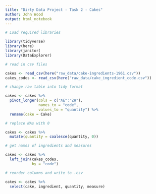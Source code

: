 ```yaml
---
title: "Dirty Data Project - Task 2 - Cakes"
author: John Wood
output: html_notebook
---
```


```r
# Load required libraries

library(tidyverse)
library(here)
library(janitor)
library(DataExplorer)
```

```r
# read in csv files

cakes <- read_csv(here("raw_data/cake-ingredients-1961.csv"))
cakes_codes <- read_csv(here("raw_data/cake_ingredient_code.csv"))
```


```r
# change raw table into tidy format

cakes <- cakes %>% 
  pivot_longer(cols = c("AE":"ZH"),
               names_to = "code",
               values_to = "quantity") %>% 
  rename(cake = Cake)
```

```r
# replace NAs with 0 

cakes <- cakes %>% 
  mutate(quantity = coalesce(quantity, 0))
```

```r
# get names of ingredients and measures

cakes <- cakes %>% 
  left_join(cakes_codes,
            by = "code")
```

```r
# reorder columns and write to .csv

cakes <- cakes %>% 
  select(cake, ingredient, quantity, measure)


```

